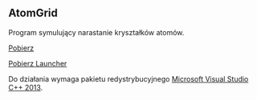 == AtomGrid ==

Program symulujący narastanie kryształków atomów.

[https://github.com/rarvolt/AtomGrid/raw/master/Release/AtomGrid.exe Pobierz]

[https://github.com/rarvolt/AtomGrid/raw/master/AtomGrid-Launcher.exe Pobierz Launcher]


Do działania wymaga pakietu redystrybucyjnego [http://www.microsoft.com/en-us/download/details.aspx?id=40784 Microsoft Visual Studio C++ 2013].
